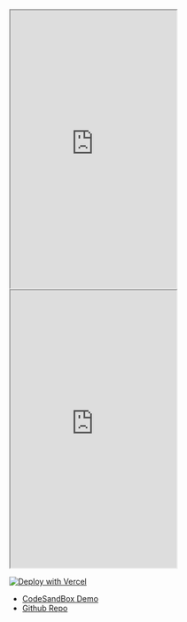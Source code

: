 <Frame>
<iframe 
    src="https://codesandbox.io/embed/condescending-gianmarco-sj2mn9?fontsize=14&hidenavigation=1&theme=dark"
    className="w-full"
    height="500px"
    title="heuristic-albattani-lm4t9i"
    allow="accelerometer; ambient-light-sensor; camera; encrypted-media; geolocation; gyroscope; hid; microphone; midi; payment; usb; vr; xr-spatial-tracking"
    sandbox="allow-forms allow-modals allow-popups allow-presentation allow-same-origin allow-scripts">
</iframe>
</Frame>

<br/>

<Frame>
<iframe 
    src="https://codesandbox.io/embed/condescending-gianmarco-sj2mn9?fontsize=14&hidenavigation=1&theme=dark&view=editor"
    className="w-full"
    height="500px"
    title="heuristic-albattani-lm4t9i"
    allow="accelerometer; ambient-light-sensor; camera; encrypted-media; geolocation; gyroscope; hid; microphone; midi; payment; usb; vr; xr-spatial-tracking"
    sandbox="allow-forms allow-modals allow-popups allow-presentation allow-same-origin allow-scripts"
></iframe>
</Frame>




[![Deploy with Vercel](https://vercel.com/button)](https://vercel.com/new/clone?repository-url=https://github.com/Snippyly-Docs/react-toolbar-demo)

- [CodeSandBox Demo](https://codesandbox.io/s/condescending-gianmarco-sj2mn9?file=/src/App.js)
- [Github Repo](https://github.com/Snippyly-Docs/react-toolbar-demo)



